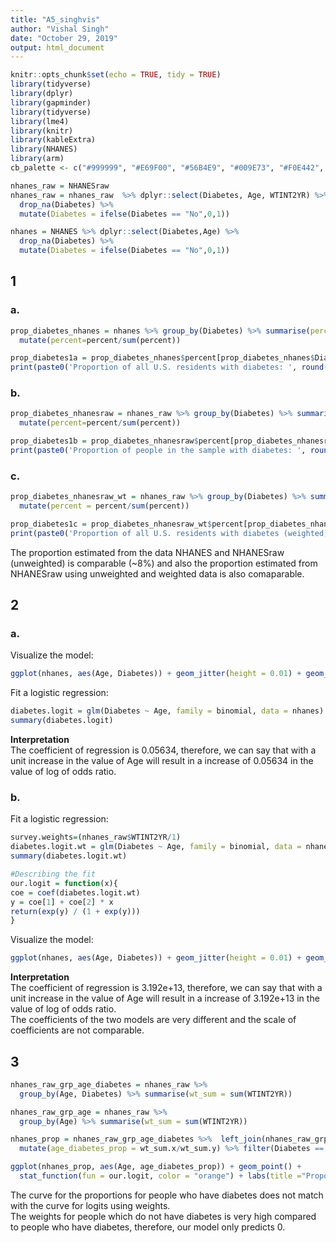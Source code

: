 ```yaml
---
title: "A5_singhvis"
author: "Vishal Singh"
date: "October 29, 2019"
output: html_document
---
```



```r
knitr::opts_chunk$set(echo = TRUE, tidy = TRUE)
library(tidyverse)
library(dplyr)
library(gapminder)
library(tidyverse)
library(lme4)
library(knitr)
library(kableExtra)
library(NHANES)
library(arm)
cb_palette <- c("#999999", "#E69F00", "#56B4E9", "#009E73", "#F0E442", "#0072B2", "#D55E00", "#CC79A7")
```


```r
nhanes_raw = NHANESraw
nhanes_raw = nhanes_raw  %>% dplyr::select(Diabetes, Age, WTINT2YR) %>% 
  drop_na(Diabetes) %>% 
  mutate(Diabetes = ifelse(Diabetes == "No",0,1))

nhanes = NHANES %>% dplyr::select(Diabetes,Age) %>% 
  drop_na(Diabetes) %>% 
  mutate(Diabetes = ifelse(Diabetes == "No",0,1))

```

## 1
### a.

```r
prop_diabetes_nhanes = nhanes %>% group_by(Diabetes) %>% summarise(percent = n()) %>% 
  mutate(percent=percent/sum(percent))

prop_diabetes1a = prop_diabetes_nhanes$percent[prop_diabetes_nhanes$Diabetes == 1]
print(paste0('Proportion of all U.S. residents with diabetes: ', round(prop_diabetes1a,5)))
```

### b.

```r
prop_diabetes_nhanesraw = nhanes_raw %>% group_by(Diabetes) %>% summarise(percent = n()) %>% 
  mutate(percent=percent/sum(percent))

prop_diabetes1b = prop_diabetes_nhanesraw$percent[prop_diabetes_nhanesraw$Diabetes == 1]
print(paste0('Proportion of people in the sample with diabetes: ', round(prop_diabetes1b,5)))
```

### c.

```r
prop_diabetes_nhanesraw_wt = nhanes_raw %>% group_by(Diabetes) %>% summarise(percent = sum(WTINT2YR)) %>% 
  mutate(percent = percent/sum(percent))

prop_diabetes1c = prop_diabetes_nhanesraw_wt$percent[prop_diabetes_nhanesraw_wt$Diabetes == 1]
print(paste0('Proportion of all U.S. residents with diabetes (weighted): ', round(prop_diabetes1c,5)))
```

The proportion estimated from the data NHANES and NHANESraw (unweighted) is comparable (~8%) and also the proportion estimated from NHANESraw using unweighted and weighted data is also comaparable.

## 2
### a.

Visualize the model:

```r
ggplot(nhanes, aes(Age, Diabetes)) + geom_jitter(height = 0.01) + geom_smooth(method = "glm", method.args = list(family = "binomial")) + labs(title ="Unweighted Proportion of U.S. Citizens with Diabetes against Age" ,x ="Age" ,y = "Proportion of U.S citizens with diabetes")
```

Fit a logistic regression:

```r
diabetes.logit = glm(Diabetes ~ Age, family = binomial, data = nhanes)
summary(diabetes.logit)
```

**Interpretation** <br>
The coefficient of regression is 0.05634, therefore, we can say that with a unit increase in the value of Age will result in a increase of 0.05634 in the value of log of odds ratio.

### b.

Fit a logistic regression:

```r
survey.weights=(nhanes_raw$WTINT2YR/1) 
diabetes.logit.wt = glm(Diabetes ~ Age, family = binomial, data = nhanes_raw, weights = survey.weights)
summary(diabetes.logit.wt)
```

```r
#Describing the fit
our.logit = function(x){
coe = coef(diabetes.logit.wt)
y = coe[1] + coe[2] * x
return(exp(y) / (1 + exp(y)))
}
```

Visualize the model:

```r
ggplot(nhanes, aes(Age, Diabetes)) + geom_jitter(height = 0.01) + geom_smooth(method = "glm", method.args = list(family = "binomial")) + stat_function(fun = our.logit, color = "orange") + labs(title ="Weighted and Unweighted Proportion of U.S. Citizens with Diabetes against Age" ,x ="Age" ,y = "Proportion of U.S citizens with diabetes")
```

**Interpretation** <br>
The coefficient of regression is 3.192e+13, therefore, we can say that with a unit increase in the value of Age will result in a increase of 3.192e+13 in the value of log of odds ratio. <br>
The coefficients of the two models are very different and the scale of coefficients are not comparable. <br>

## 3

```r
nhanes_raw_grp_age_diabetes = nhanes_raw %>% 
  group_by(Age, Diabetes) %>% summarise(wt_sum = sum(WTINT2YR))

nhanes_raw_grp_age = nhanes_raw %>% 
  group_by(Age) %>% summarise(wt_sum = sum(WTINT2YR))

nhanes_prop = nhanes_raw_grp_age_diabetes %>%  left_join(nhanes_raw_grp_age, by = 'Age') %>% 
  mutate(age_diabetes_prop = wt_sum.x/wt_sum.y) %>% filter(Diabetes == 1)
```

```r
ggplot(nhanes_prop, aes(Age, age_diabetes_prop)) + geom_point() +
  stat_function(fun = our.logit, color = "orange") + labs(title ="Proportion of people with diabetes by Age and Logit model" ,x ="Age" ,y = "Proportion of U.S citizens with diabetes")
```

The curve for the proportions for people who have diabetes does not match with the curve for logits using weights. <br>
The weights for people which do not have diabetes is very high compared to people who have diabetes, therefore, our model only predicts 0.

